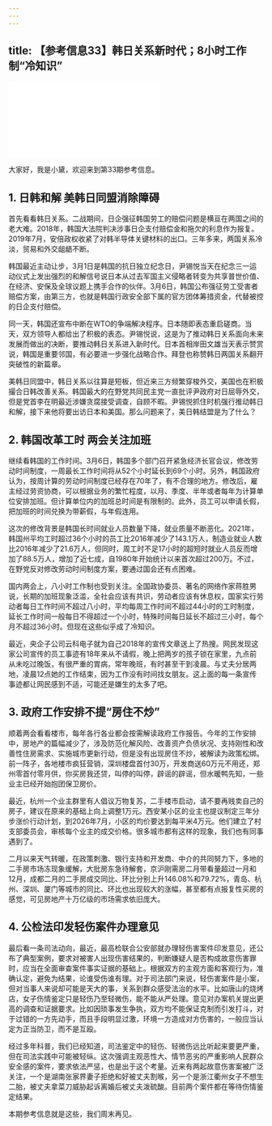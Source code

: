 ```yaml
---
---
---
```

title: 【参考信息33】韩日关系新时代；8小时工作制“冷知识”
---




<iframe src="//player.bilibili.com/player.html?&bvid=BV1gx4y1T7Et&page=1&as_wide=1&high_quality=1&danmaku=1" scrolling="no" border="0" frameborder="no" framespacing="0" allowfullscreen></iframe>




大家好，我是小黛，欢迎来到第33期参考信息。

## 1. 日韩和解 美韩日同盟消除障碍

首先看看韩日关系。二战期间，日企强征韩国劳工的赔偿问题是横亘在两国之间的老大难。2018年，韩国大法院判决涉事日企支付赔偿金和拖欠的利息作为报复。2019年7月，安倍政权收紧了对韩半导体关键材料的出口。三年多来，两国关系冷淡，贸易和外交龃龉不断。

韩国最近主动让步，3月1日是韩国的抗日独立纪念日，尹锡悦当天在纪念三一运动仪式上发出强烈的和解信号说日本从过去军国主义侵略者转变为共享普世价值、在经济、安保及全球议题上携手合作的伙伴。3月6日，韩国公布强征劳工受害者赔偿方案，由第三方，也就是韩国行政安全部下属的官方团体筹措资金，代替被控的日企支付赔偿。

同一天，韩国还宣布中断在WTO的争端解决程序。日本随即表态重启磋商。当天，双方领导人都给出了积极的表态。尹锡悦说，这是为了推动韩日关系面向未来发展而做出的决断，要推动韩日关系进入新时代。日本首相岸田文雄当天表示赞赏说，韩国是重要邻国，有必要进一步强化战略合作。拜登也称赞韩日两国关系翻开突破性的新篇章。

美韩日同盟中，韩日关系以往算是短板，但近来三方频繁穿梭外交，美国也在积极撮合日韩改善关系。韩国最大的在野党共同民主党一直批评尹政府对日屈辱外交，但是党首李在明最近涉嫌贪腐接受调查，自顾不暇。尹锡悦抓住时机强行推动韩日和解，接下来他将要出访日本和美国。那么问题来了，美日韩结盟是为了什么？

## 2. 韩国改革工时 两会关注加班

继续看韩国的工作时间。3月6日，韩国多个部门召开紧急经济长官会议，修改劳动时间制度，一周最长工作时间将从52个小时延长到69个小时。另外，韩国政府认为，按周计算的劳动时间制度已经存在70年了，有不合理的地方。修改后，雇主经过劳资协商，可以根据业务的繁忙程度，以月、季度、半年或者每年为计算单位安排加班。但计算单位内的加班总时间是有限制的。此外，员工可以申请长假，把加班的时间兑换为带薪假，与年假连用。

这次的修改背景是韩国长时间就业人员数量下降，就业质量不断恶化。2021年，韩国州平均工时超过36个小时的员工比2016年减少了143.1万人，制造业就业人数比2016年减少了21.6万人，但同时，周工时不足17小时的超短时就业人员反而增加了88.5万人，增加了近七成，自1980年开始统计以来首次超过200万。不过，在野党反对修改劳动时间制度方案，要通过国会还有点困难。

国内两会上，八小时工作制也受到关注。全国政协委员、著名的网络作家蒋胜男说，长期的加班现象泛滥，全社会应该有共识，劳动者应该有休息权，国家实行劳动者每日工作时间不超过八小时，平均每周工作时间不超过44小时的工时制度，延长工作时间一般每日不得超过一个小时，特殊时间每日延长不超过三小时，每个月不超过36小时。但现在这些似乎成了冷知识。

最近，央企子公司云科电子就为自己2018年的宣传文章送上了热搜。网民发现这家公司宣传的员工事迹有18年来从不请假，晚上把两岁的孩子锁在家里，九点前从未吃过晚饭，有很严重的胃病，常年晚班，有时甚至干到凌晨。与丈夫分居两地，凌晨12点她的工作结束，因为工作没有时间找女朋友。这上面的每一条宣传事迹都让网民感到不适，可能还是嫌生的太多了吧。

## 3. 政府工作安排不提“房住不炒”

顺着两会看看楼市，每年各行各业都会按需解读政府工作报告。今年的工作安排中，房地产的篇幅减少了，涉及防范化解风险、改善资产负债状况、支持刚性和改善性住房需求、实施城市更新行动，但是没有出现房住不炒，被解读为政策松绑。前一阵子，各地楼市疯狂营销，深圳楼盘首付30万，开发商送60万元不用还，郑州零首付零月供，你买房我还贷，叫停的叫停，辟谣的辟谣，但水暖鸭先知，一些业主已经开始抱团保卫房价。

最近，杭州一个业主群里有人倡议万物复苏，二手楼市启动，请不要再贱卖自己的房子，建议在原来的基础上向上调整1万元。西安某小区的业主也提议制定三年分步涨价行动计划，到2026年7月，小区的均价要达到每平米4万元。他们建立了村支部委员会，审核每个业主的成交价格。很多城市都有这样的现象，我们也有同事遇到了。

二月以来天气转暖，在政策刺激、银行支持和开发商、中介的共同努力下，多地的二手房市场冻现象缓解，大批房东急待解套，京沪刚需房二月带看量超过一月和12月，成都二月的二手房成交同比、环比分别上升146.08%和79.72%，青岛、杭州、深圳、厦门等城市的同比、环比也出现较大的涨幅，甚至都有点报复性买房的感觉，可见房地产十万亿级的市场需求依旧庞大。

## 4. 公检法印发轻伤案件办理意见

最后看一条司法动向，最近，最高检联合公安部就办理轻伤害案件印发意见，还公布了典型案例，要求对被害人出现伤害结果的，判断嫌疑人是否构成故意伤害罪时，应当在全面审查案件事实证据的基础上。根据双方的主观方面和客观行为，准确认定，避免为结果，论谁受伤谁有理。对于司法部门来说，轻伤害案件是小案，但对当事人来说却可能是天大的事，关系到群众感受法治的水平。比如唐山的烧烤店，女子伤情鉴定只是轻伤乃至轻微伤，能不能从严处理。意见对办案机关提出更高的调查和证据要求。比如因琐事发生争执，双方均不能保证克制而引发打斗，对于过错的一方先动手，而且手段明显过激，环境一方造成对方伤害的，一般应当认定为正当防卫，而不是互殴。

经过多年科普，我们已经知道，司法鉴定中的轻伤、轻微伤远比听起来要更严重，但在司法实践中可能被轻纵。这次强调主观恶性大、情节恶劣的严重影响人民群众安全感的案件，要求依法严惩，也是出于这个考量。近来有两起故意伤害案被广泛关注，一个是湖南张家界妻子拒绝和好被丈夫割喉，另一个是浙江衢州女子不想生二胎，被丈夫拿菜刀威胁起诉离婚后被丈夫泼硫酸。目前两个案件都在等待伤情鉴定结果。

本期参考信息就是这些，我们周末再见。
